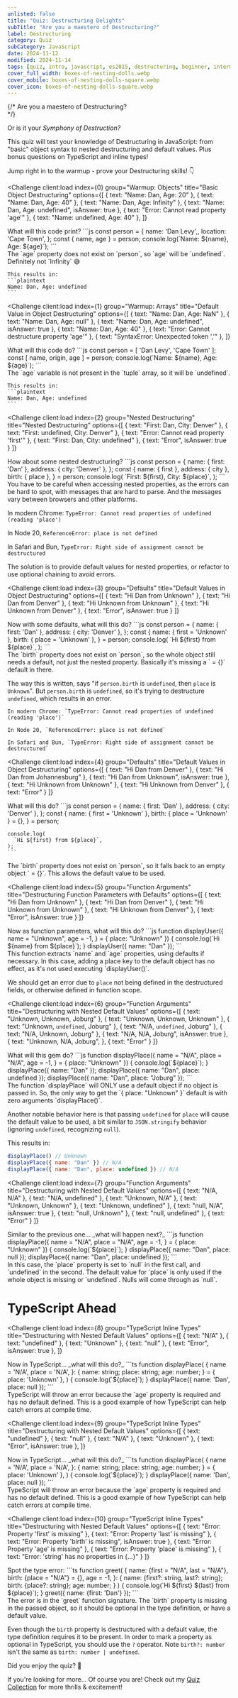 ```yaml
---
unlisted: false
title: "Quiz: Destructuring Delights"
subTitle: "Are you a maestero of Destructuring?"
label: Destructuring
category: Quiz
subCategory: JavaScript
date: 2024-11-12
modified: 2024-11-14
tags: [quiz, intro, javascript, es2015, destructuring, beginner, intermediate]
cover_full_width: boxes-of-nesting-dolls.webp
cover_mobile: boxes-of-nesting-dolls-square.webp
cover_icon: boxes-of-nesting-dolls-square.webp
---
```


{/* Are you a maestero of Destructuring?<br/> */}
<p class="inset">Or is it your <em>Symphony of Destruction?</em></p>

This quiz will test your knowledge of Destructuring in JavaScript: from "basic" object syntax to nested destructuring and default values. Plus bonus questions on TypeScript and inline types!

Jump right in to the warmup - prove your Destructuring skills! 👇

<QuizUI>

<Challenge
  client:load
  index={0}
  group="Warmup: Objects"
  title="Basic Object Destructuring"
  options={[
    { text: "Name: Dan, Age: 20" },
    { text: "Name: Dan, Age: 40" },
    { text: "Name: Dan, Age: Infinity" },
    { text: "Name: Dan, Age: undefined", isAnswer: true },
    { text: "Error: Cannot read property 'age'" },
    { text: "Name: undefined, Age: 40" },
  ]}
>
  <slot name="question">
  <div className="question">
    What will this code print?
    ```js
    const person = {
      name: 'Dan Levy',,
      location: 'Cape Town',
    };
    const { name, age } = person;
    console.log(`Name: ${name}, Age: ${age}`);
    ```
  </div>
  </slot>

  <slot name="explanation">
  <div className="explanation">
    The `age` property does not exist on `person`, so `age` will be `undefined`. Definitely not `Infinity` 😅

    This results in:
    ```plaintext
    Name: Dan, Age: undefined
    ```
  </div>
  </slot>
</Challenge>

<Challenge
  client:load
  index={1}
  group="Warmup: Arrays"
  title="Default Value in Object Destructuring"
  options={[
    { text: "Name: Dan, Age: NaN" },
    { text: "Name: Dan, Age: null" },
    { text: "Name: Dan, Age: undefined", isAnswer: true },
    { text: "Name: Dan, Age: 40" },
    { text: "Error: Cannot destructure property 'age'" },
    { text: "SyntaxError: Unexpected token ','" },
  ]}
>
  <slot name="question">
  <div className="question">
    What will this code do?
    ```js
    const person = [ 'Dan Levy', 'Cape Town' ];
    const [ name, origin, age ] = person;
    console.log(`Name: ${name}, Age: ${age}`);
    ```
  </div>
  </slot>

  <slot name="explanation">
  <div className="explanation">
    The `age` variable is not present in the `tuple` array, so it will be `undefined`.

    This results in:
    ```plaintext
    Name: Dan, Age: undefined
    ```
  </div>
  </slot>
</Challenge>

<Challenge
  client:load
  index={2}
  group="Nested Destructuring"
  title="Nested Destructuring"
  options={[
    { text: "First: Dan, City: Denver" },
    { text: "First: undefined, City: Denver" },
    { text: "Error: Cannot read property 'first'" },
    { text: "First: Dan, City: undefined" },
    { text: "Error", isAnswer: true }
  ]}
>
  <slot name="question">
  <div className="question">
    How about some nested destructuring?
    ```js
    const person = {
      name: { first: 'Dan' },
      address: { city: 'Denver' },
    };
    const {
      name: { first },
      address: { city },
      birth: { place },
    } = person;
    console.log(
      `First: ${first}, City: ${place}`,
    );
    ```
  </div>
  </slot>

  <slot name="explanation">
  <div className="explanation">
  You have to be careful when accessing nested properties, as the errors can be hard to spot, with messages that are hard to parse. And the messages vary between browsers and other platforms.

  In modern Chrome: `TypeError: Cannot read properties of undefined (reading 'place')`

  In Node 20, `ReferenceError: place is not defined`

  In Safari and Bun, `TypeError: Right side of assignment cannot be destructured`

  The solution is to provide default values for nested properties, or refactor to use optional chaining to avoid errors.
  </div>
  </slot>
</Challenge>

<Challenge
  client:load
  index={3}
  group="Defaults"
  title="Default Values in Object Destructuring"
  options={[
    { text: "Hi Dan from Unknown" },
    { text: "Hi Dan from Denver" },
    { text: "Hi Unknown from Unknown" },
    { text: "Hi Unknown from Denver" },
    { text: "Error", isAnswer: true }
  ]}
>
  <slot name="question">
  <div className="question">
    Now with some defaults, what will this do?
    ```js
    const person = {
      name: { first: 'Dan' },
      address: { city: 'Denver' },
    };
    const {
      name: { first = 'Unknown' },
      birth: { place = 'Unknown' },
    } = person;
    console.log(
      `Hi ${first} from ${place}`,
    );
    ```
  </div>
  </slot>

  <slot name="explanation">
  <div className="explanation">
  The `birth` property does not exist on `person`, so the whole object still needs a default, not just the nested property. Basically it's missing a ` = {}` default in there.

  The way this is written, says "if `person.birth` is `undefined`, then `place` is `Unknown`". But `person.birth` is `undefined`, so it's trying to destructure `undefined`, which results in an error.

  ```plaintext
  In modern Chrome: `TypeError: Cannot read properties of undefined (reading 'place')`

  In Node 20, `ReferenceError: place is not defined`

  In Safari and Bun, `TypeError: Right side of assignment cannot be destructured`
  ```
  </div>
  </slot>
</Challenge>


<Challenge
  client:load
  index={4}
  group="Defaults"
  title="Default Values in Object Destructuring"
  options={[
    { text: "Hi Dan from Denver" },
    { text: "Hi Dan from Johannesburg" },
    { text: "Hi Dan from Unknown", isAnswer: true },
    { text: "Hi Unknown from Unknown" },
    { text: "Hi Unknown from Denver" },
    { text: "Error" }
  ]}
>
  <slot name="question">
  <div className="question">
    What will this do?
    ```js
    const person = {
      name: { first: 'Dan' },
      address: { city: 'Denver' },
    };
    const {
      name: { first = 'Unknown' },
      birth: { place = 'Unknown' } = {},
    } = person;

    console.log(
      `Hi ${first} from ${place}`,
    );
    ```
  </div>
  </slot>

  <slot name="explanation">
  <div className="explanation">
  The `birth` property does not exist on `person`, so it falls back to an empty object ` = {}`. This allows the default value to be used.
  </div>
  </slot>
</Challenge>

<Challenge
  client:load
  index={5}
  group="Function Arguments"
  title="Destructuring Function Parameters with Defaults"
  options={[
    { text: "Hi Dan from Unknown" },
    { text: "Hi Dan from Denver" },
    { text: "Hi Unknown from Unknown" },
    { text: "Hi Unknown from Denver" },
    { text: "Error", isAnswer: true }
  ]}
>
  <slot name="question">
  <div className="question">
    Now as function parameters, what will this do?
    ```js
    function displayUser({
      name = "Unknown",
      age = -1,
    } = { place: "Unknown" }) {
      console.log(`Hi ${name} from ${place}`);
    }
    displayUser({ name: "Dan" });
    ```
  </div>
  </slot>

  <slot name="explanation">
  <div className="explanation">
  This function extracts `name` and `age` properties, using defaults if necessary. In this case, adding a place key to the default object has no effect, as it's not used executing `displayUser()`.

  We should get an error due to `place` not being defined in the destructured fields, or otherwise defined in function scope.
  </div>
  </slot>
</Challenge>

<Challenge
  client:load
  index={6}
  group="Function Arguments"
  title="Destructuring with Nested Default Values"
  options={[
    { text: "Unknown, Unknown, Joburg" },
    { text: "Unknown, Unknown, Unknown" },
    { text: "Unknown, `undefined`, Joburg" },
    { text: "N/A, `undefined`, Joburg" },
    { text: "N/A, Unknown, Joburg" },
    { text: "N/A, N/A, Joburg", isAnswer: true },
    { text: "Unknown, N/A, Joburg", },
    { text: "Error" }
  ]}
>
  <slot name="question">
  <div className="question">
    What will this gem do?
    ```js
    function displayPlace({
      name = "N/A",
      place = "N/A",
      age = -1,
    } = { place: "Unknown" }) {
      console.log(`${place}`);
    }
    displayPlace({ name: "Dan" });
    displayPlace({ name: "Dan", place: undefined });
    displayPlace({ name: "Dan", place: "Joburg" });
    ```
  </div>
  </slot>

  <slot name="explanation">
  <div className="explanation">
  The function `displayPlace` will ONLY use a default object if no object is passed in. So, the only way to get the `{ place: "Unknown" }` default is with zero arguments `displayPlace()`.

  Another notable behavior here is that passing `undefined` for `place` will cause the default value to be used, a bit similar to `JSON.stringify` behavior (ignoring `undefined`, recognizing `null`).

  This results in:

  ```js
  displayPlace() // Unknown
  displayPlace({ name: "Dan" }) // N/A
  displayPlace({ name: "Dan", place: undefined }) // N/A
  ```
  </div>
  </slot>
</Challenge>

<Challenge
  client:load
  index={7}
  group="Function Arguments"
  title="Destructuring with Nested Default Values"
  options={[
    { text: "N/A, N/A" },
    { text: "N/A, undefined" },
    { text: "Unknown, N/A" },
    { text: "Unknown, Unknown" },
    { text: "Unknown, undefined" },
    { text: "null, N/A", isAnswer: true },
    { text: "null, Unknown" },
    { text: "null, undefined" },
    { text: "Error" }
  ]}
>
  <slot name="question">
  <div className="question">
    Similar to the previous one... _what will happen next?_
    ```js
    function displayPlace({
      name = "N/A",
      place = "N/A",
      age = -1,
    } = { place: "Unknown" }) {
      console.log(`${place}`);
    }
    displayPlace({ name: "Dan", place: null });
    displayPlace({ name: "Dan", place: undefined });
    ```
  </div>
  </slot>

  <slot name="explanation">
  <div className="explanation">
  In this case, the `place` property is set to `null` in the first call, and `undefined` in the second. The default value for `place` is only used if the whole object is missing or `undefined`. Nulls will come through as `null`.
  </div>
  </slot>
</Challenge>

# TypeScript Ahead

<Challenge
  client:load
  index={8}
  group="TypeScript Inline Types"
  title="Destructuring with Nested Default Values"
  options={[
    { text: "N/A" },
    { text: "undefined" },
    { text: "Unknown" },
    { text: "null" },
    { text: "Error", isAnswer: true },
  ]}
>
  <slot name="question">
  <div className="question">
    Now in TypeScript... _what will this do?_
    ```ts
    function displayPlace(
      {
        name = 'N/A',
        place = 'N/A',
      }: {
        name: string;
        place: string;
        age: number;
      } = { place: 'Unknown' },
    ) {
      console.log(`${place}`);
    }
    displayPlace({ name: 'Dan', place: null });
    ```
  </div>
  </slot>

  <slot name="explanation">
  <div className="explanation">
  TypeScript will throw an error because the `age` property is required and has no default defined. This is a good example of how TypeScript can help catch errors at compile time.
  </div>
  </slot>
</Challenge>

<Challenge
  client:load
  index={9}
  group="TypeScript Inline Types"
  title="Destructuring with Nested Default Values"
  options={[
    { text: "undefined" },
    { text: "null" },
    { text: "N/A" },
    { text: "Unknown" },
    { text: "Error", isAnswer: true },
  ]}
>
  <slot name="question">
  <div className="question">
    Now in TypeScript... _what will this do?_
    ```ts
    function displayPlace(
      {
        name = 'N/A',
        place = 'N/A',
      }: {
        name: string;
        place: string;
        age: number;
      } = { place: 'Unknown' },
    ) {
      console.log(`${place}`);
    }
    displayPlace({ name: 'Dan', place: null });
    ```
  </div>
  </slot>

  <slot name="explanation">
  <div className="explanation">
  TypeScript will throw an error because the `age` property is required and has no default defined. This is a good example of how TypeScript can help catch errors at compile time.
  </div>
  </slot>
</Challenge>

<Challenge
  client:load
  index={10}
  group="TypeScript Inline Types"
  title="Destructuring with Nested Default Values"
  options={[
    { text: "Error: Property 'first' is missing" },
    { text: "Error: Property 'last' is missing" },
    { text: "Error: Property 'birth' is missing", isAnswer: true },
    { text: "Error: Property 'age' is missing" },
    { text: "Error: Property 'place' is missing" },
    { text: "Error: 'string' has no properties in {...}" }
  ]}
>
  <slot name="question">
  <div className="question">
    Spot the type error:
    ```ts
    function greet(
      {
        name: {first = "N/A", last = "N/A"},
        birth: {place = "N/A"} = {},
        age = -1,
      }: {
        name: {first?: string, last?: string};
        birth: {place?: string};
        age: number;
      }
    ) {
      console.log(`Hi ${first} ${last} from ${place}`);
    }
    greet({ name: {first: 'Dan'} });
    ```
  </div>
  </slot>

  <slot name="explanation">
  <div className="explanation">
  The error is in the `greet` function signature. The `birth` property is missing in the passed object, so it should be optional in the type definition, or have a default value.

  Even though the `birth` property is destructured with a default value, the type definition requires it to be present. In order to mark a property as optional in TypeScript, you should use the `?` operator. Note `birth?: number` isn't the same as `birth: number | undefined`.
  </div>
  </slot>
</Challenge>

Did you enjoy the quiz? 🎉

If you're looking for more... Of course you are! Check out my [Quiz Collection](/challenges/) for more thrills & excitement!

</QuizUI>
